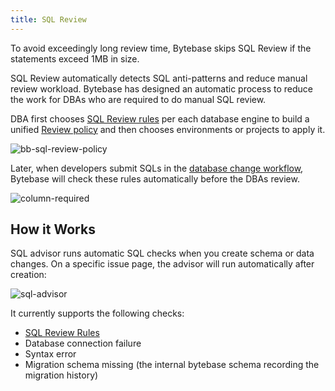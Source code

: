 ```yaml
---
title: SQL Review
---
```


<Note>

To avoid exceedingly long review time, Bytebase skips SQL Review if the statements exceed 1MB in size.

</Note>

SQL Review automatically detects SQL anti-patterns and reduce manual review workload. Bytebase has designed an automatic process to reduce the work for DBAs who are required to do manual SQL review.

DBA first chooses [SQL Review rules](/sql-review/review-rules) per each database engine to build a unified [Review policy](/sql-review/review-policy) and then chooses environments or projects to apply it.

![bb-sql-review-policy](/content/docs/sql-review/bb-sql-review-policy.webp)

Later, when developers submit SQLs in the [database change workflow](/change-database/change-workflow/), Bytebase will check these rules automatically before the DBAs review.

![column-required](/content/docs/sql-review/schema-review-column-required.webp)

## How it Works

<Card title="Tutorial: SQL Review with Bytebase GUI" icon="graduation-cap" href="/tutorials/sql-review-gui" horizontal />

SQL advisor runs automatic SQL checks when you create schema or data changes. On a specific issue page, the advisor will run automatically after creation:

![sql-advisor](/content/docs/sql-review/schema-review-engine-mysql-use-innodb.webp)

It currently supports the following checks:

- [SQL Review Rules](/sql-review/review-policy)
- Database connection failure
- Syntax error
- Migration schema missing (the internal bytebase schema recording the migration history)
